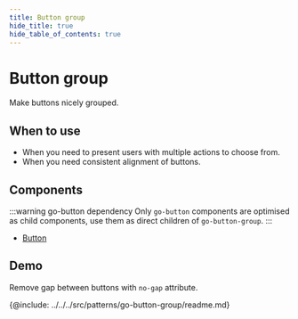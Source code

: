 ```yaml
---
title: Button group
hide_title: true
hide_table_of_contents: true
---
```



# Button group

<!-- Description -->

Make buttons nicely grouped.

## When to use

- When you need to present users with multiple actions to choose from.
- When you need consistent alignment of buttons.

## Components

:::warning go-button dependency
Only `go-button` components are optimised as child components, use them as direct children of `go-button-group`.
:::

- [Button](../components/go-button)

<!-- Demos, tips, variations, use cases -->

## Demo

<Demo code={demoSource} />

Remove gap between buttons with `no-gap` attribute.

<Demo code={demoSourceConnected} />

<!-- API -->

{@include: ../../../src/patterns/go-button-group/readme.md}
